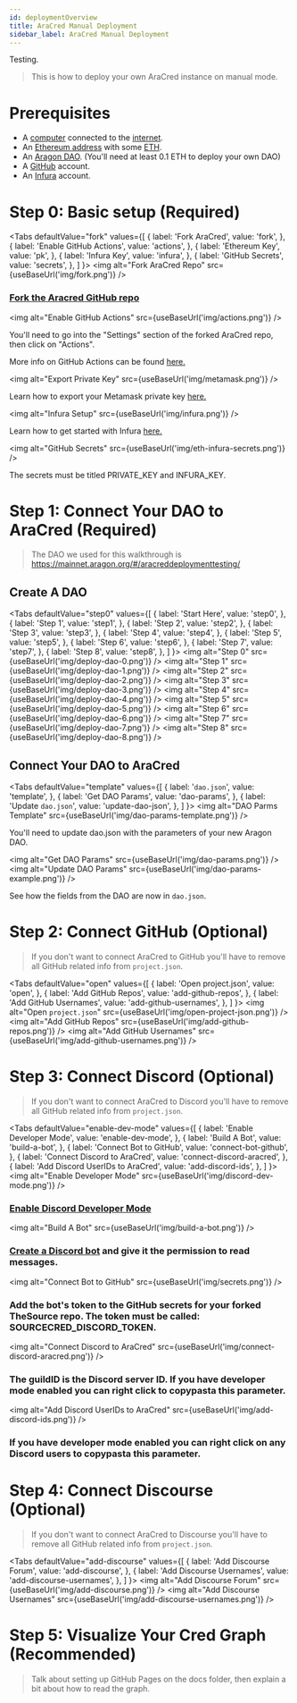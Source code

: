 ```yaml
---
id: deploymentOverview
title: AraCred Manual Deployment
sidebar_label: AraCred Manual Deployment
---
```



Testing.


> This is how to deploy your own AraCred instance on manual mode. 

# Prerequisites

- A [computer](https://en.wikipedia.org/wiki/Computer) connected to the [internet](https://en.wikipedia.org/wiki/Internet).
- An [Ethereum address](https://metamask.io/) with some [ETH](https://www.sendwyre.com/).
- An [Aragon DAO](https://mainnet.aragon.org/#/create). (You'll need at least 0.1 ETH to deploy your own DAO)
- A [GitHub](https://github.com/) account.
- An [Infura](https://infura.io/) account.

# Step 0: Basic setup (Required)

<Tabs
  defaultValue="fork"
  values={[
    { label: 'Fork AraCred', value: 'fork', },
    { label: 'Enable GitHub Actions', value: 'actions', },
    { label: 'Ethereum Key', value: 'pk', },
    { label: 'Infura Key', value: 'infura', },
    { label: 'GitHub Secrets', value: 'secrets', },
  ]
}>
    <TabItem value="fork">
        <img alt="Fork AraCred Repo" src={useBaseUrl('img/fork.png')} />
        <h3><a href="https://github.com/aracred/AraCred">Fork the Aracred GitHub repo</a></h3>
    </TabItem>
    <TabItem value="actions">
        <img alt="Enable GitHub Actions" src={useBaseUrl('img/actions.png')} />
        <p>You'll need to go into the "Settings" section of the forked AraCred repo, then click on "Actions".</p>
        <p>More info on GitHub Actions can be found <a href="https://help.github.com/en/actions/getting-started-with-github-actions/about-github-actions">here.</a></p>
    </TabItem>
    <TabItem value="pk">
        <img alt="Export Private Key" src={useBaseUrl('img/metamask.png')} />
        <p>Learn how to export your Metamask private key <a href="https://metamask.zendesk.com/hc/en-us/articles/360015289632-How-to-Export-an-Account-Private-Key">here.</a></p>
    </TabItem>
    <TabItem value="infura">
        <img alt="Infura Setup" src={useBaseUrl('img/infura.png')} />
        <p>Learn how to get started with Infura <a href="https://blog.infura.io/getting-started-with-infura-28e41844cc89/">here.</a></p>
    </TabItem>
    <TabItem value="secrets">
        <img alt="GitHub Secrets" src={useBaseUrl('img/eth-infura-secrets.png')} />
        <p>The secrets must be titled PRIVATE_KEY and INFURA_KEY.</p>
    </TabItem>
</Tabs>

# Step 1: Connect Your DAO to AraCred (Required)

> The DAO we used for this walkthrough is https://mainnet.aragon.org/#/aracreddeploymenttesting/

## Create A DAO

<Tabs
  defaultValue="step0"
  values={[
    { label: 'Start Here', value: 'step0', },
    { label: 'Step 1', value: 'step1', },
    { label: 'Step 2', value: 'step2', },
    { label: 'Step 3', value: 'step3', },
    { label: 'Step 4', value: 'step4', },
    { label: 'Step 5', value: 'step5', },
    { label: 'Step 6', value: 'step6', },
    { label: 'Step 7', value: 'step7', },
    { label: 'Step 8', value: 'step8', },
  ]
}>
    <TabItem value="step0">
        <img alt="Step 0" src={useBaseUrl('img/deploy-dao-0.png')} />
    </TabItem>
    <TabItem value="step1">
        <img alt="Step 1" src={useBaseUrl('img/deploy-dao-1.png')} />
    </TabItem>
    <TabItem value="step2">
        <img alt="Step 2" src={useBaseUrl('img/deploy-dao-2.png')} />
    </TabItem>
    <TabItem value="step3">
        <img alt="Step 3" src={useBaseUrl('img/deploy-dao-3.png')} />
    </TabItem>
    <TabItem value="step4">
        <img alt="Step 4" src={useBaseUrl('img/deploy-dao-4.png')} />
    </TabItem>
    <TabItem value="step5">
        <img alt="Step 5" src={useBaseUrl('img/deploy-dao-5.png')} />
    </TabItem>
    <TabItem value="step6">
        <img alt="Step 6" src={useBaseUrl('img/deploy-dao-6.png')} />
    </TabItem>
    <TabItem value="step7">
        <img alt="Step 7" src={useBaseUrl('img/deploy-dao-7.png')} />
    </TabItem>
    <TabItem value="step8">
        <img alt="Step 8" src={useBaseUrl('img/deploy-dao-8.png')} />
    </TabItem>
</Tabs>

## Connect Your DAO to AraCred

<Tabs
  defaultValue="template"
  values={[
    { label: '`dao.json`', value: 'template', },
    { label: 'Get DAO Params', value: 'dao-params', },
    { label: 'Update `dao.json`', value: 'update-dao-json', },
  ]
}>
    <TabItem value="template">
        <img alt="DAO Parms Template" src={useBaseUrl('img/dao-params-template.png')} />
        <p>You'll need to update dao.json with the parameters of your new Aragon DAO.</p>
    </TabItem>
    <TabItem value="dao-params">
        <img alt="Get DAO Params" src={useBaseUrl('img/dao-params.png')} />
    </TabItem>
    <TabItem value="update-dao-json">
        <img alt="Update DAO Params" src={useBaseUrl('img/dao-params-example.png')} />
        <p>See how the fields from the DAO are now in `dao.json`.</p>
    </TabItem>
</Tabs>

# Step 2: Connect GitHub (Optional)

> If you don't want to connect AraCred to GitHub you'll have to remove all GitHub related info from `project.json`.

<Tabs
  defaultValue="open"
  values={[
    { label: 'Open project.json', value: 'open', },
    { label: 'Add GitHub Repos', value: 'add-github-repos', },
    { label: 'Add GitHub Usernames', value: 'add-github-usernames', },
  ]
}>
    <TabItem value="open">
        <img alt="Open `project.json`" src={useBaseUrl('img/open-project-json.png')} />
    </TabItem>
    <TabItem value="add-github-repos">
        <img alt="Add GitHub Repos" src={useBaseUrl('img/add-github-repos.png')} />
    </TabItem>
    <TabItem value="add-github-usernames">
        <img alt="Add GitHub Usernames" src={useBaseUrl('img/add-github-usernames.png')} />
    </TabItem>
</Tabs>

# Step 3: Connect Discord (Optional)

> If you don't want to connect AraCred to Discord you'll have to remove all GitHub related info from `project.json`.

<Tabs
  defaultValue="enable-dev-mode"
  values={[
    { label: 'Enable Developer Mode', value: 'enable-dev-mode', },
    { label: 'Build A Bot', value: 'build-a-bot', },
    { label: 'Connect Bot to GitHub', value: 'connect-bot-github', },
    { label: 'Connect Discord to AraCred', value: 'connect-discord-aracred', },
    { label: 'Add Discord UserIDs to AraCred', value: 'add-discord-ids', },
  ]
}>
    <TabItem value="enable-dev-mode">
        <img alt="Enable Developer Mode" src={useBaseUrl('img/discord-dev-mode.png')} />
        <h3><a href="https://support.discordapp.com/hc/en-us/articles/206346498-Where-can-I-find-my-User-Server-Message-ID-">Enable Discord Developer Mode</a></h3>
    </TabItem>
    <TabItem value="build-a-bot">
        <img alt="Build A Bot" src={useBaseUrl('img/build-a-bot.png')} />
        <h3><a href="https://github.com/reactiflux/discord-irc/wiki/Creating-a-discord-bot-&-getting-a-token">Create a Discord bot</a> and give it the permission to read messages.</h3>
    </TabItem>
    <TabItem value="connect-bot-github">
        <img alt="Connect Bot to GitHub" src={useBaseUrl('img/secrets.png')} />
        <h3>Add the bot's token to the GitHub secrets for your forked TheSource repo. The token must be called: SOURCECRED_DISCORD_TOKEN.</h3>
    </TabItem>
    <TabItem value="connect-discord-aracred">
        <img alt="Connect Discord to AraCred" src={useBaseUrl('img/connect-discord-aracred.png')} />
        <h3>The guildID is the Discord server ID. If you have developer mode enabled you can right click to copypasta this parameter.</h3>
    </TabItem>
    <TabItem value="add-discord-ids">
        <img alt="Add Discord UserIDs to AraCred" src={useBaseUrl('img/add-discord-ids.png')} />
        <h3>If you have developer mode enabled you can right click on any Discord users to copypasta this parameter.</h3>
    </TabItem>
</Tabs>

# Step 4: Connect Discourse (Optional)

> If you don't want to connect AraCred to Discourse you'll have to remove all GitHub related info from `project.json`.

<Tabs
  defaultValue="add-discourse"
  values={[
    { label: 'Add Discourse Forum', value: 'add-discourse', },
    { label: 'Add Discourse Usernames', value: 'add-discourse-usernames', },
  ]
}>
    <TabItem value="add-discourse">
        <img alt="Add Discourse Forum" src={useBaseUrl('img/add-discourse.png')} />
    </TabItem>
    <TabItem value="add-discourse-usernames">
        <img alt="Add Discourse Usernames" src={useBaseUrl('img/add-discourse-usernames.png')} />
    </TabItem>
</Tabs>

# Step 5: Visualize Your Cred Graph (Recommended)

> Talk about setting up GitHub Pages on the docs folder, then explain a bit about how to read the graph. 
